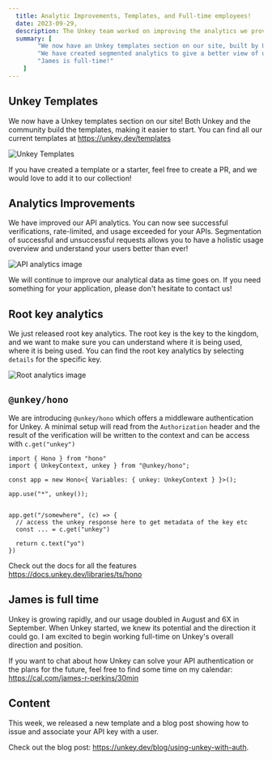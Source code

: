 ```yaml
---
  title: Analytic Improvements, Templates, and Full-time employees!
  date: 2023-09-29,
  description: The Unkey team worked on improving the analytics we provide. We also introduced templates, to make it easier to get started!
  summary: [
        "We now have an Unkey templates section on our site, built by Unkey and the community",
        "We have created segmented analytics to give a better view of usage.",
        "James is full-time!"
    ]
---
```


## Unkey Templates

We now have a Unkey templates section on our site! Both Unkey and the community build the templates, making it easier to start. You can find all our current templates at https://unkey.dev/templates

![Unkey Templates](/images/changelog/sept-29/unkey-template.png)

If you have created a template or a starter, feel free to create a PR, and we would love to add it to our collection! 

## Analytics Improvements

We have improved our API analytics. You can now see successful verifications, rate-limited, and usage exceeded for your APIs. Segmentation of successful and unsuccessful requests allows you to have a holistic usage overview and understand your users better than ever!

![API analytics image](/images/changelog/sept-29/usage-analytics.png)

We will continue to improve our analytical data as time goes on. If you need something for your application, please don't hesitate to contact us! 

## Root key analytics

We just released root key analytics. The root key is the key to the kingdom, and we want to make sure you can understand where it is being used, where it is being used. You can find the root key analytics by selecting `details` for the specific key.  

![Root analytics image](/images/changelog/sept-29/root-key-analytics.png)

## `@unkey/hono`

We are introducing `@unkey/hono` which offers a middleware authentication for Unkey. A minimal setup will read from the `Authorization` header and the result of the verification will be written to the context and can be access with `c.get("unkey")`

```
import { Hono } from "hono"
import { UnkeyContext, unkey } from "@unkey/hono";

const app = new Hono<{ Variables: { unkey: UnkeyContext } }>();

app.use("*", unkey());


app.get("/somewhere", (c) => {
  // access the unkey response here to get metadata of the key etc
  const ... = c.get("unkey")

  return c.text("yo")
})
```
Check out the docs for all the features https://docs.unkey.dev/libraries/ts/hono

## James is full time

Unkey is growing rapidly, and our usage doubled in August and 6X in September. When Unkey started, we knew its potential and the direction it could go. I am excited to begin working full-time on Unkey's overall direction and position.

If you want to chat about how Unkey can solve your API authentication or the plans for the future, feel free to find some time on my calendar: https://cal.com/james-r-perkins/30min

## Content

This week, we released a new template and a blog post showing how to issue and associate your API key with a user.

Check out the blog post: https://unkey.dev/blog/using-unkey-with-auth.